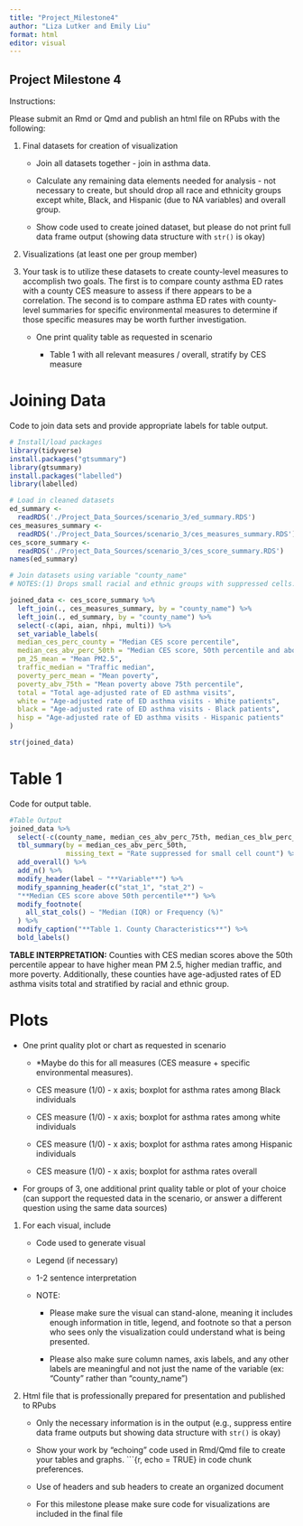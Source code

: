 ```yaml
---
title: "Project_Milestone4"
author: "Liza Lutker and Emily Liu"
format: html
editor: visual
---
```


## Project Milestone 4

Instructions:

Please submit an Rmd or Qmd and publish an html file on RPubs with the following:

1.  Final datasets for creation of visualization

    -   Join all datasets together - join in asthma data.

    -   Calculate any remaining data elements needed for analysis - not necessary to create, but should drop all race and ethnicity groups except white, Black, and Hispanic (due to NA variables) and overall group.

    -   Show code used to create joined dataset, but please do not print full data frame output (showing data structure with `str()` is okay)

2.  Visualizations (at least one per group member)

3.  Your task is to utilize these datasets to create county-level measures to accomplish two goals. The first is to compare county asthma ED rates with a county CES measure to assess if there appears to be a correlation. The second is to compare asthma ED rates with county-level summaries for specific environmental measures to determine if those specific measures may be worth further investigation.

    -   One print quality table as requested in scenario

        -   Table 1 with all relevant measures / overall, stratify by CES measure

# Joining Data

Code to join data sets and provide appropriate labels for table output.

```r
# Install/load packages
library(tidyverse)
install.packages("gtsummary")
library(gtsummary)
install.packages("labelled")
library(labelled)

# Load in cleaned datasets
ed_summary <- 
  readRDS('./Project_Data_Sources/scenario_3/ed_summary.RDS')
ces_measures_summary <- 
  readRDS('./Project_Data_Sources/scenario_3/ces_measures_summary.RDS')
ces_score_summary <- 
  readRDS('./Project_Data_Sources/scenario_3/ces_score_summary.RDS')
names(ed_summary)

# Join datasets using variable "county_name"
# NOTES:(1) Drops small racial and ethnic groups with suppressed cells. Keep White, Black, and Hispanic, and overall ED asthma rates. (2) Add labels to table variables. 

joined_data <- ces_score_summary %>% 
  left_join(., ces_measures_summary, by = "county_name") %>%
  left_join(., ed_summary, by = "county_name") %>%
  select(-c(api, aian, nhpi, multi)) %>% 
  set_variable_labels(
  median_ces_perc_county = "Median CES score percentile", 
  median_ces_abv_perc_50th = "Median CES score, 50th percentile and above", 
  pm_25_mean = "Mean PM2.5",
  traffic_median = "Traffic median",
  poverty_perc_mean = "Mean poverty",
  poverty_abv_75th = "Mean poverty above 75th percentile",
  total = "Total age-adjusted rate of ED asthma visits",
  white = "Age-adjusted rate of ED asthma visits - White patients",
  black = "Age-adjusted rate of ED asthma visits - Black patients",
  hisp = "Age-adjusted rate of ED asthma visits - Hispanic patients"
)

str(joined_data)
```

# Table 1

Code for output table.

```r
#Table Output
joined_data %>% 
  select(-c(county_name, median_ces_abv_perc_75th, median_ces_blw_perc_25th)) %>% 
  tbl_summary(by = median_ces_abv_perc_50th,
              missing_text = "Rate suppressed for small cell count") %>% 
  add_overall() %>%
  add_n() %>%
  modify_header(label ~ "**Variable**") %>%
  modify_spanning_header(c("stat_1", "stat_2") ~ 
  "**Median CES score above 50th percentile**") %>%
  modify_footnote(
    all_stat_cols() ~ "Median (IQR) or Frequency (%)"
  ) %>%
  modify_caption("**Table 1. County Characteristics**") %>%
  bold_labels()
```

**TABLE INTERPRETATION:** Counties with CES median scores above the 50th percentile appear to have higher mean PM 2.5, higher median traffic, and more poverty. Additionally, these counties have age-adjusted rates of ED asthma visits total and stratified by racial and ethnic group.

# Plots

-   One print quality plot or chart as requested in scenario

    -   \*Maybe do this for all measures (CES measure + specific environmental measures).

    -   CES measure (1/0) - x axis; boxplot for asthma rates among Black individuals

    -   CES measure (1/0) - x axis; boxplot for asthma rates among white individuals

    -   CES measure (1/0) - x axis; boxplot for asthma rates among Hispanic individuals

    -   CES measure (1/0) - x axis; boxplot for asthma rates overall

-   For groups of 3, one additional print quality table or plot of your choice (can support the requested data in the scenario, or answer a different question using the same data sources)

1.  For each visual, include

    -   Code used to generate visual

    -   Legend (if necessary)

    -   1-2 sentence interpretation

    -   NOTE:

        -   Please make sure the visual can stand-alone, meaning it includes enough information in title, legend, and footnote so that a person who sees only the visualization could understand what is being presented.

        -   Please also make sure column names, axis labels, and any other labels are meaningful and not just the name of the variable (ex: "County" rather than "county_name")

2.  Html file that is professionally prepared for presentation and published to RPubs

    -   Only the necessary information is in the output (e.g., suppress entire data frame outputs but showing data structure with `str()` is okay)

    -   Show your work by "echoing" code used in Rmd/Qmd file to create your tables and graphs. \`\`\`{r, echo = TRUE} in code chunk preferences.

    -   Use of headers and sub headers to create an organized document

    -   For this milestone please make sure code for visualizations are included in the final file
